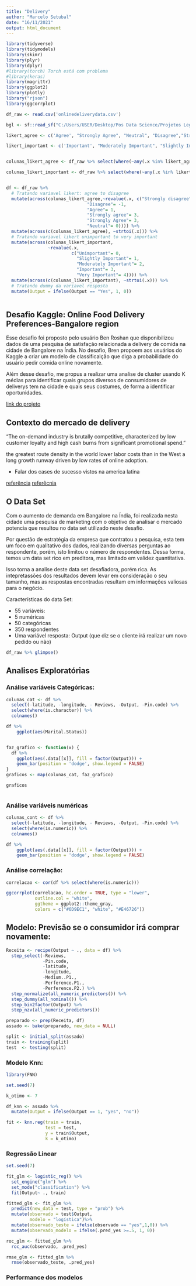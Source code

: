 ```yaml
---
title: "Delivery"
author: "Marcelo Setubal"
date: "16/11/2021"
output: html_document
---
```


```r
library(tidyverse)
library(tidymodels)
library(skimr)
library(plyr)
library(dplyr)
#library(torch) Torch está com problema
#library(keras)
library(magrittr)
library(ggplot2)
library(plotly)
library("rjson")
library(ggcorrplot)

df_raw <- read.csv('onlinedeliverydata.csv')

bgl <- sf::read_sf("C:/Users/USER/Desktop/Pos Data Science/Projetos Legais/Rappi/PincodeBoundary-master/Bangalore/boundary.geojson")

likert_agree <- c('Agree', "Strongly Agree", "Neutral", "Disagree","Strongly disagree")

likert_important <- c('Important', "Moderately Important", "Slightly Important", "Unimportant","Very Important")


colunas_likert_agree <- df_raw %>% select(where(~any(.x %in% likert_agree))) %>% colnames()

colunas_likert_important <- df_raw %>% select(where(~any(.x %in% likert_important))) %>% colnames()


df <- df_raw %>% 
  # Tratando variavel likert: agree to disagree
  mutate(across(colunas_likert_agree,~revalue(.x, c("Strongly disagree"= -3,
                               "Disagree"= -1,
                               "Agree"= 1,
                               "Strongly agree"= 3,
                               "Strongly Agree"= 3,
                               "Neutral"= 0)))) %>%
  mutate(across(c(colunas_likert_agree), ~strtoi(.x))) %>%
  # Tratando variavel likert unimportant to very important
  mutate(across(colunas_likert_important,
                ~revalue(.x,
                         c("Unimportant"= 0,
                           "Slightly Important"= 1,
                           "Moderately Important"= 2,
                           "Important"= 3,
                           "Very Important"= 4)))) %>%
  mutate(across(c(colunas_likert_important), ~strtoi(.x))) %>%
  # Tratando dummy da variavel resposta 
  mutate(Output = ifelse(Output == "Yes", 1, 0)) 



```

## Desafio Kaggle: Online Food Delivery Preferences-Bangalore region

Esse desafio foi proposto pelo usuário Ben Roshan que disponibilizou dados de uma pesquisa de satisfação relacionada a delivery de comida na cidade de Bangalore na Índia. No desafio, Bren propoem aos usuários do Kaggle a criar um modelo de classificalção que diga a probabilidade do usuário pedir comida online novamente.

Além desse desafio, me propus a realizar uma analise de cluster usando K médias para identificar quais grupos diversos de consumidores de deliverys tem na cidade e quais seus costumes, de forma a identificar oportunidades.

[link do projeto](https://www.kaggle.com/benroshan/online-food-delivery-preferencesbangalore-region)

## Contexto do mercado de delivery

"The on-demand industry is brutally competitive, characterized by low customer loyalty and high cash burns from significant promotional spend."

the greatest route density in the world
lower labor costs than in the West
a long growth runway driven by low rates of online adoption.

-  Falar dos cases de sucesso vistos na america latina


[referência](https://sacra.com/research/rappi-the-meituan-of-latin-america/)
[referêcnia](https://www.prnewswire.com/news-releases/-44-23-billion-growth-in-global-online-on-demand-food-delivery-services-market-2020-2024--convenience-involved-in-ordering-food-online-to-be-key-driver--technavio-301246314.html)


## O Data Set

Com o aumento de demanda em Bangalore na Índia, foi realizada nesta cidade uma pesquisa de marketing com o objetivo de analisar o mercado potencia que resultou no data set utilizado neste desafio.

Por questão de estratégia da empresa que contratou a pesquisa, esta tem um foco em qualitativo dos dados, realizando diversas perguntas ao respondente, porém, isto limitou o número de respondentes. Dessa forma, temos um data set rico em preditora, mas limitado em validez quantitativa.

Isso torna a analise deste data set desafiadora, porém rica. As intepretassões dos resultados devem levar em consideração o seu tamanho, mas as respostas encontradas resultam em informações valiosas para o negócio.


Características do data Set:

- 55 variáveis:
* 5 numéricas
* 50 categóricas
- 350 respondentes
- Uma variável resposta: Output (que diz se o cliente irá realizar um novo pedido ou não)



```r
df_raw %>% glimpse()
```

## Analises Exploratórias


### Análise variáveis Categóricas:


```r
colunas_cat <- df %>%
  select(-latitude, -longitude, - Reviews, -Output, -Pin.code) %>%
  select(where(is.character)) %>% 
  colnames()

df %>%
    ggplot(aes(Marital.Status))


faz_grafico <- function(x) {
  df %>%
    ggplot(aes(.data[[x]], fill = factor(Output))) +
    geom_bar(position = 'dodge', show.legend = FALSE)
}
graficos <- map(colunas_cat, faz_grafico)

graficos



```
### Análise variáveis numéricas

```r
colunas_cont <- df %>%
  select(-latitude, -longitude, - Reviews, -Output, -Pin.code) %>%
  select(where(is.numeric)) %>% 
  colnames()

df %>%
    ggplot(aes(.data[[x]], fill = factor(Output))) +
    geom_bar(position = 'dodge', show.legend = FALSE)


```



### Análise correlação:

```r


correlacao <- cor(df %>% select(where(is.numeric)))

ggcorrplot(correlacao, hc.order = TRUE, type = "lower",
           outline.col = "white",
           ggtheme = ggplot2::theme_gray,
           colors = c("#6D9EC1", "white", "#E46726")) 
```

## Modelo: Previsão se o consumidor irá comprar novamente:

```r
Receita <- recipe(Output ~ ., data = df) %>%
  step_select(-Reviews,
              -Pin.code,
              -latitude,
              -longitude,
              -Medium..P1.,
              -Perference.P1.,
              -Perference.P2.) %>%
  step_normalize(all_numeric_predictors()) %>%
  step_dummy(all_nominal()) %>%
  step_bin2factor(Output) %>% 
  step_nzv(all_numeric_predictors())

preparado <- prep(Receita, df)
assado <- bake(preparado, new_data = NULL)

split <- initial_split(assado)
train <- training(split)
test  <- testing(split)

```


### Modelo Knn:

```r
library(FNN)

set.seed(7)

k_otimo <- 7

df_knn <- assado %>% 
  mutate(Output = ifelse(Output == 1, "yes", "no"))

fit <- knn.reg(train = train, 
               test = test, 
               y = train$Output, 
               k = k_otimo)  


```

### Regressão Linear

```r
set.seed(7)

fit_glm <- logistic_reg() %>%
  set_engine("glm") %>%
  set_mode("classification") %>%
  fit(Output~ ., train)

fitted_glm <- fit_glm %>%
  predict(new_data = test, type = "prob") %>%
  mutate(observado = test$Output,
         modelo = "logística")%>%
  mutate(observado_teste = ifelse(observado == "yes",1,0)) %>% 
  mutate(observado_modelo = ifelse(.pred_yes >=.5, 1, 0))

roc_glm <- fitted_glm %>%
  roc_auc(observado, .pred_yes)

rmse_glm <- fitted_glm %>%
  rmse(observado_teste, .pred_yes)

```
### Performance dos modelos


```r



```

